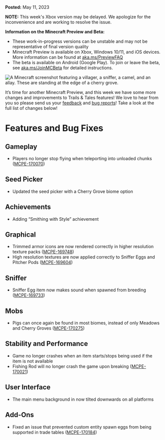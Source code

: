 **Posted:** May 11, 2023

**NOTE:** This week's Xbox version may be delayed. We apologize for the inconvenience and are working to resolve the issue.

**Information on the Minecraft Preview and Beta:**

-   These work-in-progress versions can be unstable and may not be representative of final version quality
-   Minecraft Preview is available on Xbox, Windows 10/11, and iOS devices. More information can be found at [aka.ms/PreviewFAQ](https://aka.ms/PreviewFAQ)
-   The beta is available on Android (Google Play). To join or leave the beta, see [aka.ms/JoinMCBeta](https://aka.ms/JoinMCBeta) for detailed instructions.

![A Minecraft screenshot featuring a villager, a sniffer, a camel, and an allay. These are standing at the edge of a cherry grove.](https://feedback.minecraft.net/hc/article_attachments/15681136376333)

It’s time for another Minecraft Preview, and this week we have some more changes and improvements to Trails & Tales features! We love to hear from you so please send us your [feedback](https://aka.ms/MC120Feedback) and [bug reports](https://bugs.mojang.com/)! Take a look at the full list of changes below!

# **Features and Bug Fixes**

## **Gameplay**

-   Players no longer stop flying when teleporting into unloaded chunks ([MCPE-170070](https://bugs.mojang.com/browse/MCPE-170070))

## **Seed Picker**

-   Updated the seed picker with a Cherry Grove biome option

## **Achievements**

-   Adding “Smithing with Style” achievement

## **Graphical**

-   Trimmed armor icons are now rendered correctly in higher resolution texture packs ([MCPE-169748](https://bugs.mojang.com/browse/MCPE-169748))
-   High resolution textures are now applied correctly to Sniffer Eggs and Pitcher Pods ([MCPE-169604](https://bugs.mojang.com/browse/MCPE-169604))

## **Sniffer**

-   Sniffer Egg item now makes sound when spawned from breeding ([MCPE-169733](https://bugs.mojang.com/browse/MCPE-169733))

## **Mobs**

-   Pigs can once again be found in most biomes, instead of only Meadows and Cherry Groves ([MCPE-170275](https://bugs.mojang.com/browse/MCPE-170275))

## **Stability and Performance**

-   Game no longer crashes when an item starts/stops being used if the item is not available
-   Fishing Rod will no longer crash the game upon breaking ([MCPE-170021](https://bugs.mojang.com/browse/MCPE-170021))

## **User Interface**

-   The main menu background in now tilted downwards on all platforms

## **Add-Ons**

-   Fixed an issue that prevented custom entity spawn eggs from being supported in trade tables ([MCPE-170184](https://bugs.mojang.com/browse/MCPE-170184))